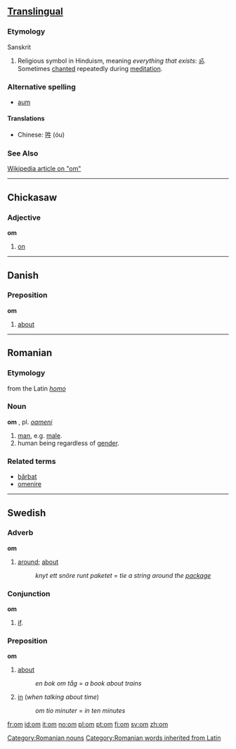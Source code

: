 ==[[Translingual]]==
===Etymology===
Sanskrit

#Religious symbol in Hinduism, meaning ''everything that exists'': [[ॐ]].  Sometimes [[chant|chanted]] repeatedly during [[meditation]].

===Alternative spelling===
*[[aum]]

====Translations====
*Chinese: [[吽]] (óu)

===See Also===
[[w:om|Wikipedia article on "om"]]

----

==Chickasaw==
===Adjective===
'''om'''
# [[on]]

----

==Danish==
===Preposition===
'''om'''

# [[about]]

----

==Romanian==
===Etymology===
from the Latin ''[[homo]]''
===Noun===
'''om''' {{m}}, pl. ''[[oameni]]''
# [[man]], e.g. [[male]].
#human being regardless of [[gender]].
===Related terms===
*[[bărbat]]
*[[omenire]]
[[Category:Romanian nouns]]
[[Category:Romanian words inherited from Latin]]
----

==Swedish==
===Adverb===
'''om'''

# [[around]]; [[about]]
#:''knyt ett snöre runt paketet'' = ''tie a string around the [[package]]''

===Conjunction===
'''om'''

#[[if]].

===Preposition===
'''om'''

# [[about]]
#: ''en bok om tåg'' = ''a book about trains''
# [[in]] (''when talking about time'')
#: ''om tio minuter'' = ''in ten minutes''

[[fr:om]]
[[id:om]]
[[it:om]]
[[no:om]]
[[pl:om]]
[[pt:om]]
[[fi:om]]
[[sv:om]]
[[zh:om]]